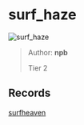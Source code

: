 
# surf_haze

![surf_haze](https://raw.githubusercontent.com/Sayt123/SurfMapPics/Maps-and-bonuses/csgo/surf_haze.jpg)

> Author: **npb**
>
> Tier 2

## Records

[surfheaven](https://surfheaven.eu/map/surf_haze)
